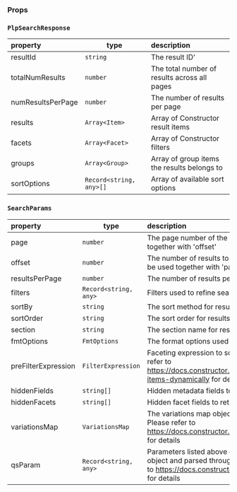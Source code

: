 
<Meta of={SearchResultsStories} />

### Props
<Controls />

### `PlpSearchResponse`
  | property              | type                     | description|
  | :---------------------| -------------------------| :--------- |
  | resultId              | `string`                 | The result ID' |
  | totalNumResults       | `number`                 | The total number of results across all pages |
  | numResultsPerPage     | `number`                 | The number of results per page |
  | results               | `Array<Item>`            | Array of Constructor result items |
  | facets                | `Array<Facet>`           | Array of Constructor filters  |
  | groups                | `Array<Group>`           | Array of group items the results belongs to  |
  | sortOptions           | `Record<string, any>[]`  | Array of available sort options  |


### `SearchParams`
  | property              | type                     | description|
  | :---------------------| -------------------------| :--------- |
  | page                  | `number`                 | The page number of the results. Can't be used together with 'offset' |
  | offset                | `number`                 | The number of results to skip from the beginning. Can't be used together with 'page' |
  | resultsPerPage        | `number`                 | The number of results per page to return |
  | filters                | `Record<string, any>`    | Filters used to refine search |
  | sortBy                | `string`                 | The sort method for results |
  | sortOrder             | `string`                 | The sort order for results  |
  | section               | `string`                 | The section name for results, default 'Products'  |
  | fmtOptions            | `FmtOptions`             | The format options used to refine result groups  |
  | preFilterExpression   | `FilterExpression`       | Faceting expression to scope search results. Please refer to https://docs.constructor.io/rest_api/collections/#add-items-dynamically for details  |
  | hiddenFields          | `string[]`               | Hidden metadata fields to return  |
  | hiddenFacets          | `string[]`               | Hidden facet fields to return  |
  | variationsMap         | `VariationsMap`          | The variations map object to aggregate variations. Please refer to https://docs.constructor.io/rest_api/variations_mapping for details  |
  | qsParam               | `Record<string, any>`    | Parameters listed above can be serialized into a JSON object and parsed through this parameter. Please refer to https://docs.constructor.io/rest_api/search/queries for details  |